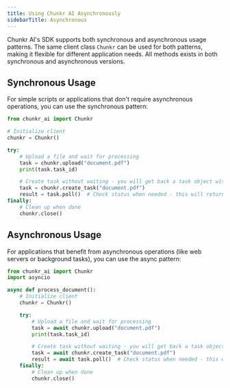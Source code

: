 ```yaml
---
title: Using Chunkr AI Asynchronously
sidebarTitle: Asynchronous
---
```


Chunkr AI's SDK supports both synchronous and asynchronous usage patterns. 
The same client class `Chunkr` can be used for both patterns, making it flexible for different application needs.
All methods exists in both synchronous and asynchronous versions.

## Synchronous Usage

For simple scripts or applications that don't require asynchronous operations, you can use the synchronous pattern:

```python
from chunkr_ai import Chunkr

# Initialize client
chunkr = Chunkr()

try:
    # Upload a file and wait for processing
    task = chunkr.upload("document.pdf")
    print(task.task_id)

    # Create task without waiting - you will get back a task object without chunks
    task = chunkr.create_task("document.pdf")
    result = task.poll()  # Check status when needed - this will return a task object with chunks
finally:
    # Clean up when done
    chunkr.close()
```

## Asynchronous Usage

For applications that benefit from asynchronous operations (like web servers or background tasks), you can use the async pattern:

```python
from chunkr_ai import Chunkr
import asyncio

async def process_document():
    # Initialize client
    chunkr = Chunkr()

    try:
        # Upload a file and wait for processing
        task = await chunkr.upload("document.pdf")
        print(task.task_id)

        # Create task without waiting - you will get back a task object without chunks
        task = await chunkr.create_task("document.pdf")
        result = await task.poll()  # Check status when needed - this will return a task object with chunks
    finally:
        # Clean up when done
        chunkr.close()

